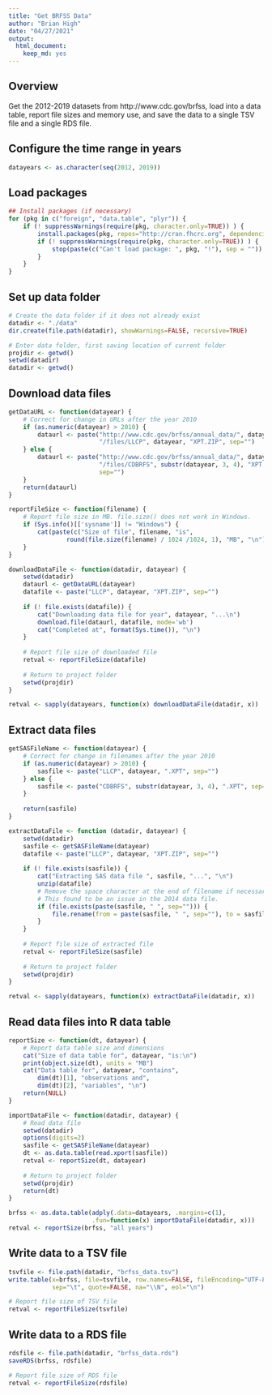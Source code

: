 ```yaml
---
title: "Get BRFSS Data"
author: "Brian High"
date: "04/27/2021"
output:
  html_document:
    keep_md: yes
---
```


## Overview

Get the 2012-2019 datasets from http://www.cdc.gov/brfss, load into a data 
table, report file sizes and memory use, and save the data to a single TSV 
file and a single RDS file.

## Configure the time range in years

```r
datayears <- as.character(seq(2012, 2019))
```

## Load packages

```r
## Install packages (if necessary)
for (pkg in c("foreign", "data.table", "plyr")) {
    if (! suppressWarnings(require(pkg, character.only=TRUE)) ) {
        install.packages(pkg, repos="http://cran.fhcrc.org", dependencies=TRUE)
        if (! suppressWarnings(require(pkg, character.only=TRUE)) ) {
            stop(paste(c("Can't load package: ", pkg, "!"), sep = ""))
        }
    }
}
```

## Set up data folder

```r
# Create the data folder if it does not already exist
datadir <- "./data"
dir.create(file.path(datadir), showWarnings=FALSE, recursive=TRUE)

# Enter data folder, first saving location of current folder
projdir <- getwd()
setwd(datadir)
datadir <- getwd()
```

## Download data files

```r
getDataURL <- function(datayear) {
    # Correct for change in URLs after the year 2010
    if (as.numeric(datayear) > 2010) {
        dataurl <- paste("http://www.cdc.gov/brfss/annual_data/", datayear, 
                         "/files/LLCP", datayear, "XPT.ZIP", sep="")
    } else {
        dataurl <- paste("http://www.cdc.gov/brfss/annual_data/", datayear, 
                         "/files/CDBRFS", substr(datayear, 3, 4), "XPT.ZIP", 
                         sep="")        
    }
    return(dataurl)
}

reportFileSize <- function(filename) {
    # Report file size in MB. file.size() does not work in Windows.
    if (Sys.info()[['sysname']] != "Windows") {
        cat(paste(c("Size of file", filename, "is", 
                round(file.size(filename) / 1024 /1024, 1), "MB", "\n")))
    }
}

downloadDataFile <- function(datadir, datayear) {
    setwd(datadir)
    dataurl <- getDataURL(datayear)
    datafile <- paste("LLCP", datayear, "XPT.ZIP", sep="")
    
    if (! file.exists(datafile)) {
        cat("Downloading data file for year", datayear, "...\n")
        download.file(dataurl, datafile, mode='wb')
        cat("Completed at", format(Sys.time()), "\n")
    }
    
    # Report file size of downloaded file
    retval <- reportFileSize(datafile)
    
    # Return to project folder
    setwd(projdir)
}

retval <- sapply(datayears, function(x) downloadDataFile(datadir, x))
```

## Extract data files

```r
getSASFileName <- function(datayear) {
    # Correct for change in filenames after the year 2010
    if (as.numeric(datayear) > 2010) {
        sasfile <- paste("LLCP", datayear, ".XPT", sep="")
    } else {
        sasfile <- paste("CDBRFS", substr(datayear, 3, 4), ".XPT", sep="")
    }
    
    return(sasfile)
}

extractDataFile <- function (datadir, datayear) {
    setwd(datadir)
    sasfile <- getSASFileName(datayear)
    datafile <- paste("LLCP", datayear, "XPT.ZIP", sep="")
    
    if (! file.exists(sasfile)) {
        cat("Extracting SAS data file ", sasfile, "...", "\n")
        unzip(datafile)
        # Remove the space character at the end of filename if necessary.
        # This found to be an issue in the 2014 data file.
        if (file.exists(paste(sasfile, " ", sep=""))) {
            file.rename(from = paste(sasfile, " ", sep=""), to = sasfile)
        }
    }
    
    # Report file size of extracted file
    retval <- reportFileSize(sasfile)
    
    # Return to project folder
    setwd(projdir)
}

retval <- sapply(datayears, function(x) extractDataFile(datadir, x))
```

## Read data files into R data table

```r
reportSize <- function(dt, datayear) {
    # Report data table size and dimensions
    cat("Size of data table for", datayear, "is:\n")
    print(object.size(dt), units = "MB")
    cat("Data table for", datayear, "contains", 
        dim(dt)[1], "observations and", 
        dim(dt)[2], "variables", "\n")
    return(NULL)
}

importDataFile <- function(datadir, datayear) {
    # Read data file
    setwd(datadir)
    options(digits=2)
    sasfile <- getSASFileName(datayear)
    dt <- as.data.table(read.xport(sasfile))
    retval <- reportSize(dt, datayear)
    
    # Return to project folder
    setwd(projdir)
    return(dt)
}

brfss <- as.data.table(adply(.data=datayears, .margins=c(1),
                       .fun=function(x) importDataFile(datadir, x)))
retval <- reportSize(brfss, "all years")
```

## Write data to a TSV file

```r
tsvfile <- file.path(datadir, "brfss_data.tsv")
write.table(x=brfss, file=tsvfile, row.names=FALSE, fileEncoding="UTF-8", 
            sep="\t", quote=FALSE, na="\\N", eol="\n")

# Report file size of TSV file
retval <- reportFileSize(tsvfile)
```

## Write data to a RDS file

```r
rdsfile <- file.path(datadir, "brfss_data.rds")
saveRDS(brfss, rdsfile)

# Report file size of RDS file
retval <- reportFileSize(rdsfile)
```
